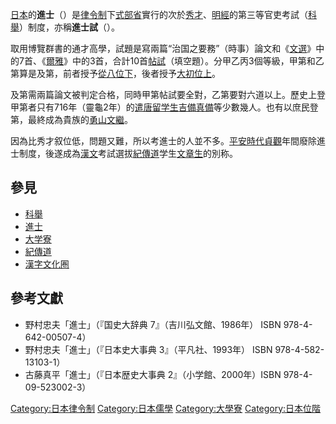 [[日本|日本]]的'''進士'''（{{jpn|j=進士|hg=しんし}}）是[[律令制|律令制]]下[[式部省|式部省]]實行的次於[[秀才_(日本)|秀才]]、[[明經|明經]]的第三等官吏考試（[[科舉|科舉]]）制度，亦稱'''進士試'''（{{jpn|j=進士試|hg=しんしし}}）。

取用博覽群書的通才高學，試題是寫兩篇“治国之要務”（時事）論文和《[[文選|文選]]》中的7首、《[[爾雅|爾雅]]》中的3首，合計10首[[帖試|帖試]]（填空題）。分甲乙丙3個等級，甲第和乙第算是及第，前者授予[[從八位|從八位下]]，後者授予[[大初位|大初位上]]。

及第需兩篇論文被判定合格，同時甲第帖試要全對，乙第要對六道以上。歷史上登甲第者只有716年（靈龜2年）的[[遣唐留学生|遣唐留学生]][[吉備真備|吉備真備]]等少數幾人。也有以庶民登第，最終成為貴族的[[勇山文繼|勇山文繼]]。

因為比秀才叙位低，問題又難，所以考進士的人並不多。[[平安時代|平安時代]][[貞觀_(日本)|貞觀]]年間廢除進士制度，後遂成為[[漢文|漢文]]考試選拔[[紀傳道|紀傳道]]学生[[文章生|文章生]]的別称。

== 參見==
*[[科舉|科舉]]
*[[進士|進士]]
*[[大学寮|大学寮]]
*[[紀傳道|紀傳道]]
*[[漢字文化圏|漢字文化圏]]

== 參考文獻==
{{refbegin}}
*野村忠夫「進士」（『国史大辞典 7』（吉川弘文館、1986年） ISBN 978-4-642-00507-4）
*野村忠夫「進士」（『日本史大事典 3』（平凡社、1993年） ISBN 978-4-582-13103-1）
*古藤真平「進士」（『日本歴史大事典 2』（小学館、2000年）ISBN 978-4-09-523002-3）
{{refend}}

{{japanese-history-stub}}

[[Category:日本律令制|Category:日本律令制]]
[[Category:日本儒學|Category:日本儒學]]
[[Category:大學寮|Category:大學寮]]
[[Category:日本位階|Category:日本位階]]